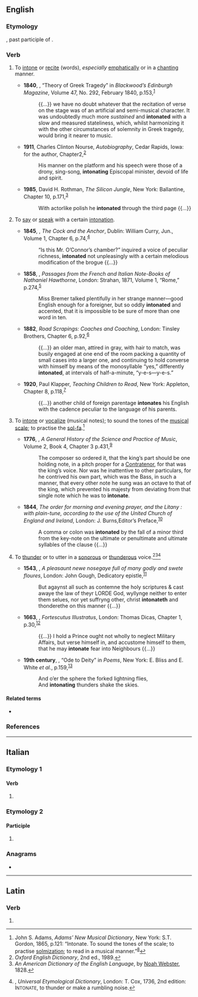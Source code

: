 ==English==

===Etymology===
{{der|en|la|intonatus}}, past participle of {{m|la|intonare||to thunder, resound}}.

===Verb===
{{en-verb}}

# {{lb|en|transitive|intransitive|dated}} To [[intone]] or [[recite]] (words), ''especially'' [[emphatic]]ally or in a [[chant]]ing manner.
#* '''1840''', {{w|Thomas De Quincey}}, “Theory of Greek Tragedy” in ''Blackwood’s Edinburgh Magazine'', Volume 47, No. 292, February 1840, p.{{nbsp}}153,<sup>[https://catalog.hathitrust.org/Record/006061455]</sup>
#*: {{...}} we have no doubt whatever that the recitation of verse on the stage was of an artificial and semi-musical character. It was undoubtedly much more ''sustained'' and '''intonated''' with a slow and measured stateliness, which, whilst harmonizing it with the other circumstances of solemnity in Greek tragedy, would bring it nearer to music.
#* '''1911''', Charles Clinton Nourse, ''Autobiography'', Cedar Rapids, Iowa: for the author, Chapter{{nbsp}}2,<sup>[https://www.gutenberg.org/files/40777/40777-h/40777-h.htm]</sup>
#*: His manner on the platform and his speech were those of a drony, sing-song, '''intonating''' Episcopal minister, devoid of life and spirit.
#* '''1985''', David H. Rothman, ''The Silicon Jungle'', New York: Ballantine, Chapter 10, p.{{nbsp}}171,<sup>[https://www.gutenberg.org/files/54360/54360-h/54360-h.htm]</sup>
#*: With actorlike polish he '''intonated''' through the third page {{...}}
# {{lb|en|transitive|dated}} To [[say]] or [[speak]] with a certain [[intonation]].
#* '''1845''', {{w|Sheridan Le Fanu}}, ''The Cock and the Anchor'', Dublin: William Curry, Jun., Volume 1, Chapter 6, p.{{nbsp}}74,<sup>[https://archive.org/details/cockanchorbeingc01lefa]</sup>
#*: “Is this Mr. O’Connor’s chamber?” inquired a voice of peculiar richness, '''intonated''' not unpleasingly with a certain melodious modification of the brogue {{...}}
#* '''1858''', {{w|Nathaniel Hawthorne}}, ''Passages from the French and Italian Note-Books of Nathaniel Hawthorne'', London: Strahan, 1871, Volume 1, “Rome,” p.{{nbsp}}274,<sup>[https://archive.org/details/passagesfromfren01hawt]</sup>
#*: Miss Bremer talked plentifully in her strange manner—good English enough for a foreigner, but so oddly '''intonated''' and accented, that it is impossible to be sure of more than one word in ten.
#* '''1882''', ''Road Scrapings: Coaches and Coaching'', London: Tinsley Brothers, Chapter 6, p.{{nbsp}}92,<sup>[https://www.gutenberg.org/files/45372/45372-h/45372-h.htm]</sup>
#*: {{...}} an older man, attired in gray, with hair to match, was busily engaged at one end of the room packing a quantity of small cases into a larger one, and continuing to hold converse with himself by means of the monosyllable “yes,” differently '''intonated''', at intervals of half-a-minute, “y-e-s—y-e-s.”
#* '''1920''', Paul Klapper, ''Teaching Children to Read'', New York: Appleton, Chapter 8, p.{{nbsp}}118,<sup>[https://www.fadedpage.com/books/20180846/html.php]</sup>
#*: {{...}} another child of foreign parentage '''intonates''' his English with the cadence peculiar to the language of his parents.
# {{lb|en|transitive|dated}} To [[intone]] or [[vocalize]] (musical notes); to sound the tones of the [[musical scale]]; to practise the [[sol-fa]].<ref>John S. Adams, ''Adams’ New Musical Dictionary'', New York: S.T. Gordon, 1865, p.{{nbsp}}121: “Intonate. To sound the tones of the scale; to practise [[solmisation|solmization]]; to read in a musical manner.”<sup>[https://catalog.hathitrust.org/Record/100695670]</sup></ref>
#* '''1776''', {{w|John Hawkins (author)|John Hawkins}}, ''A General History of the Science and Practice of Music'', Volume 2, Book 4, Chapter 3 p.{{nbsp}}431,<sup>[https://archive.org/details/generalhistoryof02byuhawk]</sup>
#*: The composer so ordered it, that the king’s part should be one holding note, in a pitch proper for a [[countertenor|Contratenor]], for that was the king’s voice. Nor was he inattentive to other particulars, for he contrived his own part, which was the Bass, in such a manner, that every other note he sung was an octave to that of the king, which prevented his majesty from deviating from that single note which he was to '''intonate'''.
#* '''1844''', ''The order for morning and evening prayer, and the Litany : with plain-tune, according to the use of the United Church of England and Ireland'', London: J. Burns,Editor’s Preface,<sup>[https://catalog.hathitrust.org/Record/100242021]</sup>
#*: A comma or colon was '''intonated''' by the fall of a minor third from the key-note on the ultimate or penultimate and ultimate syllables of the clause {{...}}
# {{lb|en|obsolete}} To [[thunder]] or to utter in a [[sonorous]] or [[thunderous]] voice.<ref>''Oxford English Dictionary'', 2nd ed., 1989.</ref><ref>''An American Dictionary of the English Language'', by [[w:Noah Webster|Noah Webster]], 1828.</ref><ref>{{w|Nathan Bailey}}, ''Universal Etymological Dictionary'', London: T. Cox, 1736, 2nd edition: I<small>NTONATE</small>, to thunder or make a rumbling noise.</ref>
#* '''1543''', {{w|Thomas Beccon}}, ''A pleasaunt newe nosegaye full of many godly and swete floures'', London: John Gough, Dedicatory epistle,<sup>[http://name.umdl.umich.edu/A07010.0001.001]</sup>
#*: But agaynst all such as contemne the holy scriptures & cast awaye the law of theyr LORDE God, wyllynge neither to enter them selues, nor yet suffryng other, christ '''intonateth''' and thonderethe on this manner {{...}}
#* '''1663''', {{w|Edward Waterhouse (FRS)|Edward Waterhouse}}, ''Fortescutus Illustratus'', London: Thomas Dicas, Chapter 1, p.{{nbsp}}30,<sup>[http://name.umdl.umich.edu/A65237.0001.001]</sup>
#*: {{...}} I hold a Prince ought not wholly to neglect Military Affairs, but verse himself in, and accustome himself to them, that he may '''intonate''' fear into Neighbours {{...}}
#* '''19th century''', {{w|Sumner Lincoln Fairfield}}, “Ode to Deity” in ''Poems'', New York: E. Bliss and E. White ''et al.'', p.{{nbsp}}159,<sup>[https://catalog.hathitrust.org/Record/001422476]</sup>
#*: And o’er the sphere the forked lightning flies,
#*: And '''intonating''' thunders shake the skies.

====Related terms====
* {{l|en|intonation}}

===References===
<references/>

----

==Italian==

===Etymology 1===

====Verb====
{{head|it|verb form}}

# {{inflection of|it|intonare||2|p|pres|indc|;|2|p|impr}}

===Etymology 2===

====Participle====
{{head|it|past participle form|g=f-p}}

# {{feminine plural of|it|intonato}}

===Anagrams===
* {{anagrams|it|a=aeinnott|a tentoni}}

----

==Latin==

===Verb===
{{la-verb-form|intonāte}}

# {{inflection of|la|intonō||2|p|pres|actv|impr}}